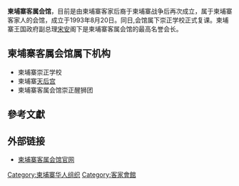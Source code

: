 
'''柬埔寨客属会馆'''，目前是由柬埔寨客家后裔于柬埔寨战争后再次成立，属于柬埔寨客家人的会馆，成立于1993年8月20日。同日,会馆属下崇正学校正式复课。柬埔寨王国政府副总理[[宋安|宋安]]阁下是柬埔寨客属会馆的最高名誉会长。

==柬埔寨客属会馆属下机构==
*柬埔寨崇正学校
*柬埔寨[[天后宫|天后宫]]
*柬埔寨客属会馆崇正醒狮团

==參考文獻==
{{reflist}}
==外部链接==
*[https://web.archive.org/web/20150426055554/http://jianhuadaily.com/index.php/2013-02-26-04-03-18/2013-02-26-04-05-41 柬埔寨客属会馆官网]

[[Category:柬埔寨华人组织|Category:柬埔寨华人组织]]
[[Category:客家會館|Category:客家會館]]